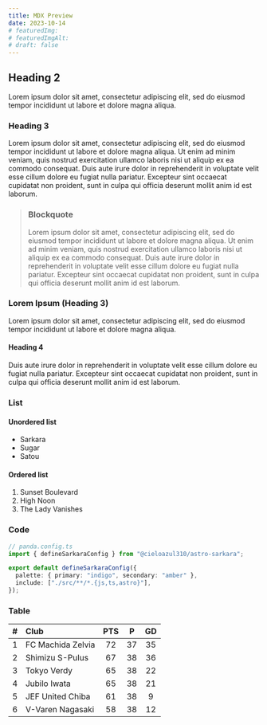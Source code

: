 ```yaml
---
title: MDX Preview
date: 2023-10-14
# featuredImg:
# featuredImgAlt: 
# draft: false
---
```


## Heading 2

Lorem ipsum dolor sit amet, consectetur adipiscing elit, sed do eiusmod tempor incididunt ut labore et dolore magna aliqua.

### Heading 3

Lorem ipsum dolor sit amet, consectetur adipiscing elit, sed do eiusmod tempor incididunt ut labore et dolore magna aliqua. Ut enim ad minim veniam, quis nostrud exercitation ullamco laboris nisi ut aliquip ex ea commodo consequat. Duis aute irure dolor in reprehenderit in voluptate velit esse cillum dolore eu fugiat nulla pariatur. Excepteur sint occaecat cupidatat non proident, sunt in culpa qui officia deserunt mollit anim id est laborum.

> ### Blockquote
>
> Lorem ipsum dolor sit amet, consectetur adipiscing elit, sed do eiusmod tempor incididunt ut labore et dolore magna aliqua. Ut enim ad minim veniam, quis nostrud exercitation ullamco laboris nisi ut aliquip ex ea commodo consequat. Duis aute irure dolor in reprehenderit in voluptate velit esse cillum dolore eu fugiat nulla pariatur. Excepteur sint occaecat cupidatat non proident, sunt in culpa qui officia deserunt mollit anim id est laborum.

### Lorem Ipsum (Heading 3)

Lorem ipsum dolor sit amet, consectetur adipiscing elit, sed do eiusmod tempor incididunt ut labore et dolore magna aliqua.

#### Heading 4

Duis aute irure dolor in reprehenderit in voluptate velit esse cillum dolore eu fugiat nulla pariatur. Excepteur sint occaecat cupidatat non proident, sunt in culpa qui officia deserunt mollit anim id est laborum.

<YouTube src="wqp71DOJ3aY" />

### List

#### Unordered list

- Sarkara
- Sugar
- Satou

#### Ordered list

1. Sunset Boulevard
2. High Noon
3. The Lady Vanishes

### Code

```ts
// panda.config.ts
import { defineSarkaraConfig } from "@cieloazul310/astro-sarkara";

export default defineSarkaraConfig({
  palette: { primary: "indigo", secondary: "amber" },
  include: ["./src/**/*.{js,ts,astro}"],
});
```

### Table

| # | Club              | PTS |  P | GD |
|:-:|:------------------|:---:|:--:|:--:|
| 1 | FC Machida Zelvia |  72 | 37 | 35 |
| 2 | Shimizu S-Pulus   |  67 | 38 | 36 |
| 3 | Tokyo Verdy       |  65 | 38 | 22 |
| 4 | Jubilo Iwata      |  65 | 38 | 21 |
| 5 | JEF United Chiba  |  61 | 38 |  9 |
| 6 | V-Varen Nagasaki  |  58 | 38 | 12 |
